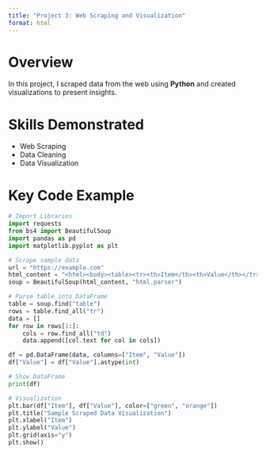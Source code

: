 ```yaml
---
title: "Project 3: Web Scraping and Visualization"
format: html
---
```


# Overview
In this project, I scraped data from the web using **Python** and created visualizations to present insights.

# Skills Demonstrated
- Web Scraping
- Data Cleaning
- Data Visualization

# Key Code Example

```python
# Import Libraries
import requests
from bs4 import BeautifulSoup
import pandas as pd
import matplotlib.pyplot as plt

# Scrape sample data
url = "https://example.com"
html_content = "<html><body><table><tr><th>Item</th><th>Value</th></tr><tr><td>Apples</td><td>10</td></tr><tr><td>Oranges</td><td>15</td></tr></table></body></html>"
soup = BeautifulSoup(html_content, "html.parser")

# Parse table into DataFrame
table = soup.find("table")
rows = table.find_all("tr")
data = []
for row in rows[1:]:
    cols = row.find_all("td")
    data.append([col.text for col in cols])

df = pd.DataFrame(data, columns=["Item", "Value"])
df["Value"] = df["Value"].astype(int)

# Show DataFrame
print(df)

# Visualization
plt.bar(df["Item"], df["Value"], color=["green", "orange"])
plt.title("Sample Scraped Data Visualization")
plt.xlabel("Item")
plt.ylabel("Value")
plt.grid(axis="y")
plt.show()
```
